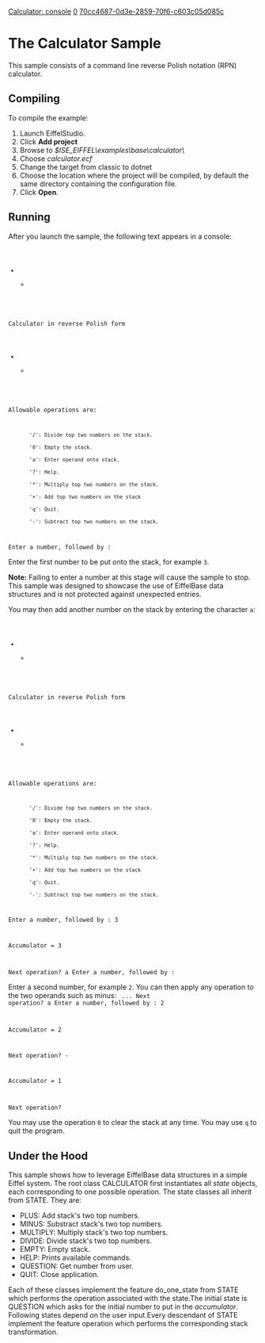 [[Property:title|Calculator: console]]
[[Property:weight|0]]
[[Property:uuid|70cc4687-0d3e-2859-70f6-c603c05d085c]]
=The Calculator Sample=

This sample consists of a command line reverse Polish notation (RPN) calculator. 
{{note|A RPN calculator works slightly differently from standard calculators. It consists of a stack of numbers. Operations are applied to the two numbers on top of the stack. The result is then put on top of the stack so that it can be used in the next operation. This sample refers to the top of the stack as ''Accumulator''. }}

==Compiling==

To compile the example: 
# Launch EiffelStudio.
# Click '''Add project'''
# Browse to ''$ISE_EIFFEL\examples\base\calculator\''
# Choose ''calculator.ecf''
# Change the target from classic to dotnet
# Choose the location where the project will be compiled, by default the same directory containing the configuration file.
# Click '''Open'''.


==Running==

After you launch the sample, the following text appears in a console:
<code>
*********************************
Calculator in reverse Polish form
*********************************
Allowable operations are:
		'/': Divide top two numbers on the stack.
		'0': Empty the stack.
		'a': Enter operand onto stack.
		'?': Help.
		'*': Multiply top two numbers on the stack.
		'+': Add top two numbers on the stack
		'q': Quit.
		'-': Subtract top two numbers on the stack.
Enter a number, followed by :
</code>

Enter the first number to be put onto the stack, for example <code> 3 </code>. 

'''Note:''' Failing to enter a number at this stage will cause the sample to stop. This sample was designed to showcase the use of EiffelBase data structures and is not protected against unexpected entries. 

You may then add another number on the stack by entering the character <code> a </code>: 
<code>
*********************************
Calculator in reverse Polish form
*********************************
Allowable operations are:
        '/': Divide top two numbers on the stack.
        '0': Empty the stack.
        'a': Enter operand onto stack.
        '?': Help.
        '*': Multiply top two numbers on the stack.
        '+': Add top two numbers on the stack
        'q': Quit.
        '-': Subtract top two numbers on the stack.
Enter a number, followed by : 3

Accumulator = 3

Next operation? a
Enter a number, followed by :
</code>

Enter a second number, for example <code> 2 </code>. You can then apply any operation to the two operands such as minus: 
<code>
...
Next operation? a
Enter a number, followed by : 2

Accumulator = 2

Next operation? -

Accumulator = 1

Next operation?
</code>

You may use the operation <code> 0 </code> to clear the stack at any time. You may use <code> q </code> to quit the program. 

{{tip|You can use the command <code> ? </code> to display the list of available operations. }}

==Under the Hood==

This sample shows how to leverage EiffelBase data structures in a simple Eiffel system. The root class <eiffel>CALCULATOR</eiffel> first instantiates all ''state'' objects, each corresponding to one possible operation. The state classes all inherit from <eiffel>STATE</eiffel>. They are: 
* <eiffel>PLUS</eiffel>: Add stack's two top numbers.
* <eiffel>MINUS</eiffel>: Substract stack's two top numbers.
* <eiffel>MULTIPLY</eiffel>: Multiply stack's two top numbers.
* <eiffel>DIVIDE</eiffel>: Divide stack's two top numbers.
* <eiffel>EMPTY</eiffel>: Empty stack.
* <eiffel>HELP</eiffel>: Prints available commands.
* <eiffel>QUESTION</eiffel>: Get number from user.
* <eiffel>QUIT</eiffel>: Close application.
Each of these classes implement the feature <eiffel>do_one_state</eiffel> from <eiffel>STATE</eiffel> which performs the operation associated with the state.The initial state is <eiffel>QUESTION</eiffel> which asks for the initial number to put in the ''accumulator''. Following states depend on the user input.Every descendant of <eiffel>STATE</eiffel> implement the feature <eiffel>operation</eiffel> which performs the corresponding stack transformation. 







